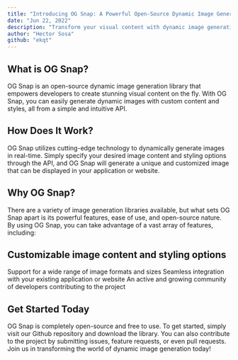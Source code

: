 ```yaml
---
title: "Introducing OG Snap: A Powerful Open-Source Dynamic Image Generation Library"
date: "Jun 22, 2022"
description: "Transform your visual content with dynamic image generation"
author: "Hector Sosa"
github: "ekqt"
---
```


## What is OG Snap?

OG Snap is an open-source dynamic image generation library that empowers developers to create stunning visual content on the fly. With OG Snap, you can easily generate dynamic images with custom content and styles, all from a simple and intuitive API.

## How Does It Work?

OG Snap utilizes cutting-edge technology to dynamically generate images in real-time. Simply specify your desired image content and styling options through the API, and OG Snap will generate a unique and customized image that can be displayed in your application or website.

## Why OG Snap?

There are a variety of image generation libraries available, but what sets OG Snap apart is its powerful features, ease of use, and open-source nature. By using OG Snap, you can take advantage of a vast array of features, including:

## Customizable image content and styling options

Support for a wide range of image formats and sizes
Seamless integration with your existing application or website
An active and growing community of developers contributing to the project

## Get Started Today

OG Snap is completely open-source and free to use. To get started, simply visit our Github repository and download the library. You can also contribute to the project by submitting issues, feature requests, or even pull requests. Join us in transforming the world of dynamic image generation today!
